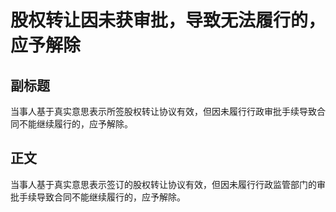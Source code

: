 # 股权转让因未获审批，导致无法履行的，应予解除
## 副标题
当事人基于真实意思表示所签股权转让协议有效，但因未履行行政审批手续导致合同不能继续履行的，应予解除。
## 正文
当事人基于真实意思表示签订的股权转让协议有效，但因未履行行政监管部门的审批手续导致合同不能继续履行的，应予解除。